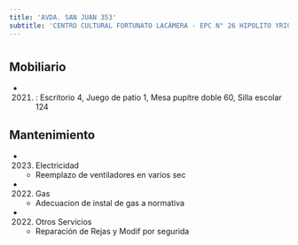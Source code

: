 ```yaml
---
title: 'AVDA. SAN JUAN 353'
subtitle: 'CENTRO CULTURAL FORTUNATO LACÁMERA - EPC N° 26 HIPOLITO YRIGOYEN - JII N° 09/04°'
---
```


#


## Mobiliario

*  (2021) : Escritorio 4, Juego de patio 1, Mesa pupitre doble 60, Silla escolar 124 





## Mantenimiento

*  (2023) Electricidad 
    + Reemplazo de ventiladores en varios sec

*  (2022) Gas 
    + Adecuacion de instal de gas a normativa

*  (2022) Otros Servicios 
    + Reparación de Rejas y Modif por segurida



